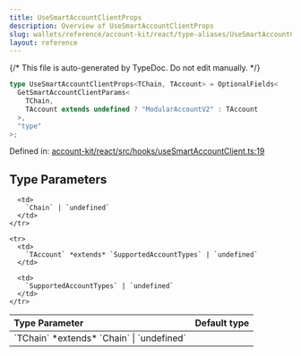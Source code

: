 ```yaml
---
title: UseSmartAccountClientProps
description: Overview of UseSmartAccountClientProps
slug: wallets/reference/account-kit/react/type-aliases/UseSmartAccountClientProps
layout: reference
---
```


{/* This file is auto-generated by TypeDoc. Do not edit manually. */}

```ts
type UseSmartAccountClientProps<TChain, TAccount> = OptionalFields<
  GetSmartAccountClientParams<
    TChain,
    TAccount extends undefined ? "ModularAccountV2" : TAccount
  >,
  "type"
>;
```

Defined in: [account-kit/react/src/hooks/useSmartAccountClient.ts:19](https://github.com/alchemyplatform/aa-sdk/blob/0cc60e9f694c242d91befdaa2f26cdec3ee389c5/account-kit/react/src/hooks/useSmartAccountClient.ts#L19)

## Type Parameters

<table>
  <thead>
    <tr>
      <th align="left">Type Parameter</th>
      <th align="left">Default type</th>
    </tr>
  </thead>

  <tbody>
    <tr>
      <td>
        `TChain` *extends* `Chain` | `undefined`
      </td>

      <td>
        `Chain` | `undefined`
      </td>
    </tr>

    <tr>
      <td>
        `TAccount` *extends* `SupportedAccountTypes` | `undefined`
      </td>

      <td>
        `SupportedAccountTypes` | `undefined`
      </td>
    </tr>

  </tbody>
</table>
